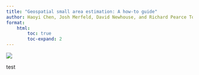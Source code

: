 ```yaml
---
title: "Geospatial small area estimation: A how-to guide"
author: Haoyi Chen, Josh Merfeld, David Newhouse, and Richard Pearce Tonkin 
format:
    html:
        toc: true
        toc-expand: 2
---
```


![](assets/escap.png)

test